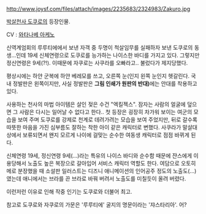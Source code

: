 http://www.joysf.com/files/attach/images/2235683/2324983/Zakuro.jpg

[[박살천사 도쿠로]]의 등장인물.

CV : [[와타나베 아케노]]

신역계엄회의 루루티에에서 보낸 자객 중 두명이 척살임무를 실패하자 보낸 도쿠로의 동생...인데 19세 신체연령으로 도쿠로를 능가하는 나이스한 바디를 가지고 있다. 그렇지만 정신연령은 9세(?!). 이때문에 자쿠로는 사쿠라를 오빠라고.. 불렀다가 제지당했다.

평상시에는 하얀 군복에 하얀 베레모를 쓰고, 오른쪽 눈(인지 왼쪽 눈인지 헷갈린다. 국내 정발판은 왼쪽이지만, 사실 정발판은 '''그림 인쇄가 원판의 반대)'''에는 안대를 착용하고 있다. 

사용하는 천사의 마법 아이템은 살인 젖은 수건 "엑킬젝스". 잠자는 사람의 얼굴에 덮으면 그 사람은 다시는 일어날 수 없다고 한다.. 첫 등장은 굉장히 차가워 보이는 여군의  모습을 보여 주며 도쿠로를 강제로 천계로 데려가려는 모습을 보여 주었지만, 뒤로 갈수록 따뜻한 마음을 가진 심부름도 잘하는 착한 아이 같은 캐릭터로 변했다. 사쿠라가 말살대상에서 보류되면서 왠지 모르게 나이에 걸맞는 순수한 여동생 캐릭터로 점점 바뀌게 된다. 

신체연령 19세, 정신연령 9세(…)라는 특유의 나이스 바디와 순수함 때문에 쟌스에게 이용당해서 노출도 높은 복장으로 갈아입어 서비스 캐릭터 역할도 한다. 여담으로 오토히메로 분장했을 때 소설판 일러스트는 디즈니 애니메이션의 인어공주 정도의 노출도(…)였는데 애니에서는 브라를 끈 브라로 바꿔 버려서 노출도를 미칠듯이 올려 버렸다.

이런저런 이유로 인해 작중 인기는 도쿠로와 더불어 최고.

참고로 도쿠로와 자쿠로의 가문은 '루루티에' 굴지의 명문이라는 '쟈스타리아'. 어? 
